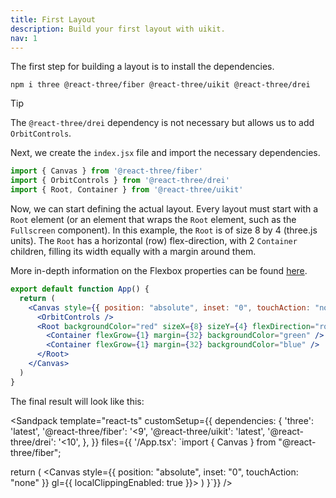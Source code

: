 ```yaml
---
title: First Layout
description: Build your first layout with uikit.
nav: 1
---
```


The first step for building a layout is to install the dependencies.

`npm i three @react-three/fiber @react-three/uikit @react-three/drei`

> [!TIP]
> The `@react-three/drei` dependency is not necessary but allows us to add `OrbitControls`.

Next, we create the `index.jsx` file and import the necessary dependencies.

```jsx showLineNumbers
import { Canvas } from '@react-three/fiber'
import { OrbitControls } from '@react-three/drei'
import { Root, Container } from '@react-three/uikit'
```

Now, we can start defining the actual layout. Every layout must start with a `Root` element (or an element that wraps the `Root` element, such as the `Fullscreen` component). In this example, the `Root` is of size 8 by 4 (three.js units). The `Root` has a horizontal (row) flex-direction, with 2 `Container` children, filling its width equally with a margin around them.

More in-depth information on the Flexbox properties can be found [here](https://yogalayout.dev/docs/).

```jsx {5-8} showLineNumbers=5
export default function App() {
  return (
    <Canvas style={{ position: "absolute", inset: "0", touchAction: "none" }} gl={{ localClippingEnabled: true }}>
      <OrbitControls />
      <Root backgroundColor="red" sizeX={8} sizeY={4} flexDirection="row">
        <Container flexGrow={1} margin={32} backgroundColor="green" />
        <Container flexGrow={1} margin={32} backgroundColor="blue" />
      </Root>
    </Canvas>
  )
}
```

The final result will look like this:

<Sandpack
  template="react-ts"
  customSetup={{
    dependencies: {
      'three': 'latest',
      '@react-three/fiber': '<9',
      '@react-three/uikit': 'latest',
      '@react-three/drei': '<10',
    },
  }}
  files={{
    '/App.tsx': `import { Canvas } from "@react-three/fiber";

  return (
    <Canvas style={{ position: "absolute", inset: "0", touchAction: "none" }} gl={{ localClippingEnabled: true }}>
      <OrbitControls />
      <Root backgroundColor="red" sizeX={8} sizeY={4} flexDirection="row">
        <Container flexGrow={1} margin={32} backgroundColor="green" />
        <Container flexGrow={1} margin={32} backgroundColor="blue" />
      </Root>
    </Canvas>
  )
}`}}
/>

